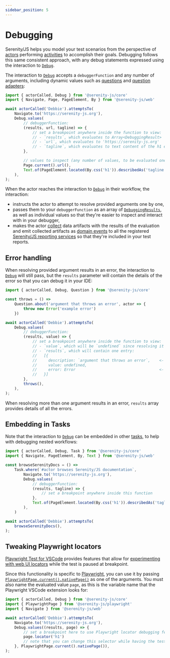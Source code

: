 ```yaml
---
sidebar_position: 5
---
```


# Debugging

Serenity/JS helps you model your test scenarios from the perspective of [actors](/api/core/class/Actor) performing [activities](/api/core/class/Activity) to accomplish their goals.
Debugging follows this same consistent approach, with any debug statements expressed using the interaction to [`Debug`](/api/core/class/Debug).

The interaction to [`Debug`](/api/core/class/Debug) accepts a `debuggerFunction` and any number of arguments, including dynamic values such as [questions](/api/core/class/Question)
and [question adapters](/api/core#QuestionAdapter):

```typescript
import { actorCalled, Debug } from '@serenity-js/core'
import { Navigate, Page, PageElement, By } from '@serenity-js/web'

await actorCalled('Debbie').attemptsTo(
    Navigate.to('https://serenity-js.org'),
    Debug.values(
        // debuggerFunction:
        (results, url, tagline) => {
            // set a breakpoint anywhere inside the function to view:
            // - `results`, which evaluates to Array<DebuggingResult>
            // - `url`, which evaluates to 'https://serenity-js.org'
            // - `tagline`, which evaluates to text content of the h1 element
        },

        // values to inspect (any number of values, to be evaluated one by one):
        Page.current().url(),
        Text.of(PageElement.located(By.css('h1')).describedAs('tagline'))
    ),
);
```

When the actor reaches the interaction to [`Debug`](/api/core/class/Debug) in their workflow, the interaction:
- instructs the actor to attempt to resolve provided arguments one by one,
- passes them to your `debuggerFunction` as an array of [`DebuggingResults`](/api/core/interface/DebuggingResult), as well as individual values so that they're easier to inspect and interact with in your debugger,
- makes the actor [collect](/api/core/class/Actor#collect) data artifacts with the results of the evaluation and emit collected artifacts as [domain events](/handbook/reporting/domain-events)
  to all the registered [Serenity/JS reporting services](/handbook/reporting/) so that they're included in your test reports.

## Error handling

When resolving provided argument results in an error, the interaction to [`Debug`](/api/core/class/Debug) will still pass,
but the `results` parameter will contain the details of the error so that you can debug it in your IDE:

```typescript
import { actorCalled, Debug, Question } from '@serenity-js/core'

const throws = () =>
    Question.about('argument that throws an error', actor => {
        throw new Error('example error')
    })

await actorCalled('Debbie').attemptsTo(
    Debug.values(
        // debuggerFunction:
        (results, value) => {
            // set a breakpoint anywhere inside the function to view:
            // - `value`, which will be `undefined` since resolving it resulted in an error
            // - `results`, which will contain one entry:
            //   [{
            //     description: `argument that throws an error`,    <- description of the Question
            //     value: undefined,
            //     error: Error                                     <- Error thrown during resolution
            //   }]
        },
        throws(),
    ),
);
```

When resolving more than one argument results in an error, `results` array provides details of all the errors.

## Embedding in Tasks

Note that the interaction to [`Debug`](/api/core/class/Debug) can be embedded in other [tasks](/api/core/class/Task),
to help with debugging nested workflows:

```typescript
import { actorCalled, Debug, Task } from '@serenity-js/core'
import { Navigate, PageElement, By, Text } from '@serenity-js/web'

const browseSerenityDocs = () =>
    Task.where(`#actor browses Serenity/JS documentation`,
        Navigate.to('https://serenity-js.org'),
        Debug.values(
            // debuggerFunction:
            (results, tagline) => {
                // set a breakpoint anywhere inside this function
            },
            Text.of(PageElement.located(By.css('h1')).describedAs('tagline'))
        ),
    )

await actorCalled('Debbie').attemptsTo(
    browseSerenityDocs(),
);
```

## Tweaking Playwright locators

[Playwright Test for VSCode](https://marketplace.visualstudio.com/items?itemName=ms-playwright.playwright)
provides features that allow for [experimenting with web UI locators](https://marketplace.visualstudio.com/items?itemName=ms-playwright.playwright#tune-locators)
while the test is paused at breakpoint.

Since this functionality is specific to [Playwright](/api/playwright), you can use it by passing [`PlaywrightPage.current().nativePage()`](/api/playwright/class/PlaywrightPage)
as one of the arguments. You must also name the evaluated value `page`, as this is the variable name that the Playwright VSCode extension looks for:

```typescript
import { actorCalled, Debug } from '@serenity-js/core'
import { PlaywrightPage } from '@serenity-js/playwright'
import { Navigate } from '@serenity-js/web'

await actorCalled('Debbie').attemptsTo(
    Navigate.to('https://serenity-js.org'),
    Debug.values((results, page) => {
        // set a breakpoint here to use Playwright locator debugging features
        page.locator('h1')
        // note that you can change this selector while having the test paused at breakpoint
    }, PlaywrightPage.current().nativePage()),
);
```
